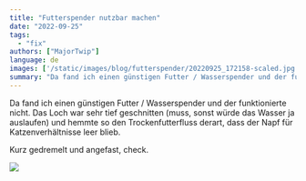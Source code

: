 ```yaml
---
title: "Futterspender nutzbar machen"
date: "2022-09-25"
tags: 
  - "fix"
authors: ["MajorTwip"]
language: de
images: ['/static/images/blog/futterspender/20220925_172158-scaled.jpg']
summary: "Da fand ich einen günstigen Futter / Wasserspender und der funktionierte nicht. Das Loch war sehr tief geschnitten (muss, sonst würde das Wasser ja auslaufen) und hemmte so den Trockenfutterfluss derart, dass der Napf für Katzenverhältnisse leer blieb."
---
```


Da fand ich einen günstigen Futter / Wasserspender und der funktionierte nicht. Das Loch war sehr tief geschnitten (muss, sonst würde das Wasser ja auslaufen) und hemmte so den Trockenfutterfluss derart, dass der Napf für Katzenverhältnisse leer blieb.

Kurz gedremelt und angefast, check.

![](/static/images/blog/futterspender/20220925_172158-478x1024.jpg)
